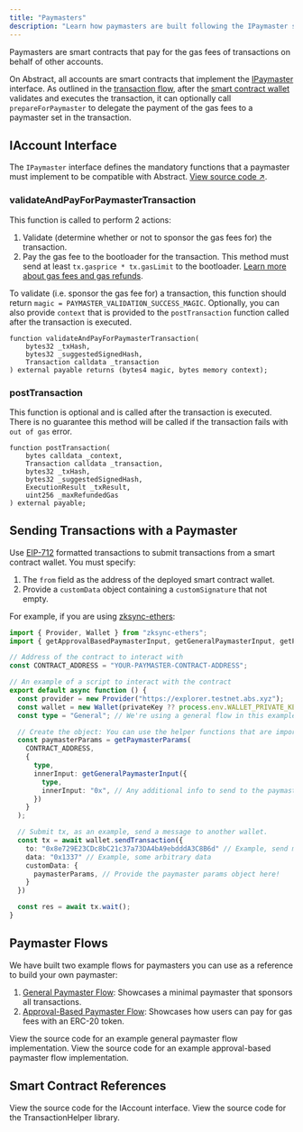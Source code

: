 ```yaml
---
title: "Paymasters"
description: "Learn how paymasters are built following the IPaymaster standard on Abstract."
---
```


Paymasters are smart contracts that pay for the gas fees of transactions on behalf of other accounts.

On Abstract, all accounts are smart contracts that implement the 
[IPaymaster](#ipaymaster-interface) interface. As outlined in the [transaction flow](./transaction-flow.mdx),
after the [smart contract wallet](./smart-contract-wallets.mdx) validates and executes the transaction,
it can optionally call `prepareForPaymaster` to delegate the payment of the gas fees to a paymaster set in the transaction.

## IAccount Interface

The `IPaymaster` interface defines the mandatory functions that a paymaster must implement to be
compatible with Abstract. [View source code ↗](https://github.com/matter-labs/era-contracts/blob/main/system-contracts/contracts/interfaces/IPaymaster.sol).

### validateAndPayForPaymasterTransaction

This function is called to perform 2 actions:

1. Validate (determine whether or not to sponsor the gas fees for) the transaction.
2. Pay the gas fee to the bootloader for the transaction. This method must send at least `tx.gasprice * tx.gasLimit`
to the bootloader. [Learn more about gas fees and gas refunds](/how-abstract-works/evm-differences/gas-fees.mdx).

To validate (i.e. sponsor the gas fee for) a transaction, this function should 
return `magic = PAYMASTER_VALIDATION_SUCCESS_MAGIC`.
Optionally, you can also provide `context` that is provided to the `postTransaction` function
called after the transaction is executed.

```solidity
function validateAndPayForPaymasterTransaction(
    bytes32 _txHash,
    bytes32 _suggestedSignedHash,
    Transaction calldata _transaction
) external payable returns (bytes4 magic, bytes memory context);
```

### postTransaction

This function is optional and is called after the transaction is executed.
There is no guarantee this method will be called if the transaction fails with `out of gas` error.

```solidity
function postTransaction(
    bytes calldata _context,
    Transaction calldata _transaction,
    bytes32 _txHash,
    bytes32 _suggestedSignedHash,
    ExecutionResult _txResult,
    uint256 _maxRefundedGas
) external payable;
```

## Sending Transactions with a Paymaster

Use [EIP-712](https://eips.ethereum.org/EIPS/eip-712) formatted transactions to submit transactions from a smart contract wallet.
You must specify:

1. The `from` field as the address of the deployed smart contract wallet.
2. Provide a `customData` object containing a `customSignature` that not empty.

For example, if you are using [zksync-ethers](/build-on-abstract/applications/ethers.mdx):

```typescript
import { Provider, Wallet } from "zksync-ethers";
import { getApprovalBasedPaymasterInput, getGeneralPaymasterInput, getPaymasterParams } from "zksync-ethers/build/paymaster-utils";

// Address of the contract to interact with
const CONTRACT_ADDRESS = "YOUR-PAYMASTER-CONTRACT-ADDRESS";

// An example of a script to interact with the contract
export default async function () {
  const provider = new Provider("https://explorer.testnet.abs.xyz");
  const wallet = new Wallet(privateKey ?? process.env.WALLET_PRIVATE_KEY!, provider);
  const type = "General"; // We're using a general flow in this example

  // Create the object: You can use the helper functions that are imported!
  const paymasterParams = getPaymasterParams(
    CONTRACT_ADDRESS,
    {
      type,
      innerInput: getGeneralPaymasterInput({
        type,
        innerInput: "0x", // Any additional info to send to the paymaster. We leave it empty here.
      })
    }
  );

  // Submit tx, as an example, send a message to another wallet.
  const tx = await wallet.sendTransaction({
    to: "0x8e729E23CDc8bC21c37a73DA4bA9ebdddA3C8B6d" // Example, send message to some other wallet
    data: "0x1337" // Example, some arbitrary data
    customData: {
      paymasterParams, // Provide the paymaster params object here!
    }
  })

  const res = await tx.wait();
}
```

## Paymaster Flows

We have built two example flows for paymasters you can use as a reference to build your own paymaster:

1. [General Paymaster Flow](#general-paymaster-flow): Showcases a minimal paymaster that sponsors all transactions.
2. [Approval-Based Paymaster Flow](#approval-based-paymaster-flow): Showcases how users can pay for gas fees with an ERC-20 token.

<CardGroup cols={2}>
<Card
  title="General Paymaster Implementation"
  icon="code"
  href="https://github.com/matter-labs/zksync-contract-templates/blob/main/templates/hardhat/solidity/contracts/paymasters/GeneralPaymaster.sol"
>
    View the source code for an example general paymaster flow implementation.
</Card>
<Card
  title="Approval Paymaster Implementation"
  icon="code"
  href="https://github.com/matter-labs/zksync-contract-templates/blob/main/templates/hardhat/solidity/contracts/paymasters/ApprovalPaymaster.sol"
>
    View the source code for an example approval-based paymaster flow implementation.
</Card>
</CardGroup>

## Smart Contract References

<CardGroup cols={2}>
  <Card
    title="IAccount interface"
    icon="code"
    href="https://github.com/matter-labs/era-contracts/blob/main/system-contracts/contracts/interfaces/IPaymaster.sol"
  >
    View the source code for the IAccount interface. 
  </Card>
  <Card
    title="TransactionHelper library"
    icon="code"
    href="https://github.com/matter-labs/era-contracts/blob/main/system-contracts/contracts/libraries/TransactionHelper.sol"
  >
    View the source code for the TransactionHelper library.
  </Card>
</CardGroup>